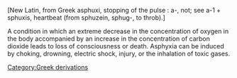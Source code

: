 {{stub}}
[[Category:Greek derivations]]

[New Latin, from Greek asphuxi, stopping of the pulse  : a-, not; see a-1 + sphuxis, heartbeat (from sphuzein, sphug-, to throb).]

A condition in which an extreme decrease in the concentration of oxygen in the body accompanied by an increase in the concentration of carbon dioxide leads to loss of consciousness or death. Asphyxia can be induced by choking, drowning, electric shock, injury, or the inhalation of toxic gases.